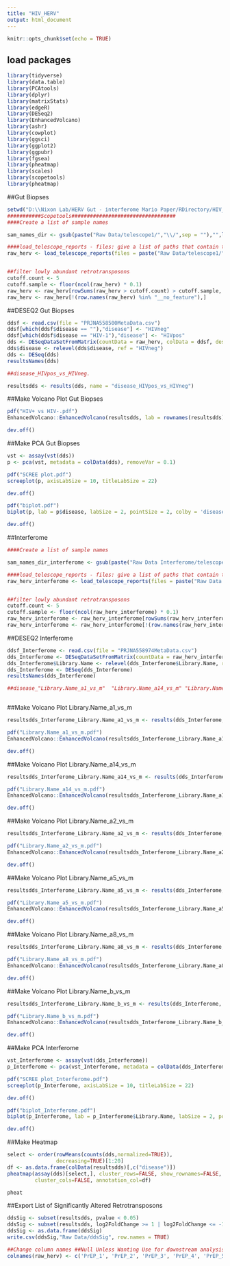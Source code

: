 ---
title: "HIV_HERV"
output: html_document
---

```{r setup, include=FALSE}
knitr::opts_chunk$set(echo = TRUE)
```



## load packages
```{r}
library(tidyverse)
library(data.table)
library(PCAtools)
library(dplyr)
library(matrixStats)
library(edgeR)
library(DESeq2)
library(EnhancedVolcano)
library(ashr)
library(cowplot)
library(ggsci)
library(ggplot2)
library(ggpubr)
library(fgsea)
library(pheatmap)
library(scales)
library(scopetools)
library(pheatmap)
```

##Gut Biopses
```{r}
setwd("D:\\Nixon Lab/HERV Gut - interferome Mario Paper/RDirectory/HIV_HERV/")
###########Scopetools##################################
####Create a list of sample names

sam_names_dir <- gsub(paste("Raw Data/telescope1/","\\/",sep = ""),"",list.dirs("Raw Data/telescope1/"))[-1]

####load_telescope_reports - files: give a list of paths that contain the telescope reports, colnames: column names 
raw_herv <- load_telescope_reports(files = paste("Raw Data/telescope1/",sam_names_dir,"/",sam_names_dir,".tsv", sep = ""), colnames = sam_names_dir)


##filter lowly abundant retrotransposons
cutoff.count <- 5
cutoff.sample <- floor(ncol(raw_herv) * 0.1)
raw_herv <- raw_herv[rowSums(raw_herv > cutoff.count) > cutoff.sample, ]
raw_herv <- raw_herv[!(row.names(raw_herv) %in% "__no_feature"),]
```

##DESEQ2 Gut Biopses
```{r}

ddsf <- read.csv(file = "PRJNA558500MetaData.csv")
ddsf[which(ddsf$disease == ""),"disease"] <- "HIVneg"
ddsf[which(ddsf$disease == "HIV-1"),"disease"] <- "HIVpos"
dds <- DESeqDataSetFromMatrix(countData = raw_herv, colData = ddsf, design = ~ disease)
dds$disease <- relevel(dds$disease, ref = "HIVneg")
dds <- DESeq(dds)
resultsNames(dds)

##disease_HIVpos_vs_HIVneg.

resultsdds <- results(dds, name = "disease_HIVpos_vs_HIVneg")
```

##Make Volcano Plot Gut Biopses

```{r}

pdf("HIV+ vs HIV-.pdf")
EnhancedVolcano::EnhancedVolcano(resultsdds, lab = rownames(resultsdds), x = 'log2FoldChange', y = 'pvalue', title = 'Gut Biopsy Retrotranscriptome', pCutoff = 0.05, FCcutoff = 1, labSize = 2.5,  labFace = 'bold', xlim = c(-5, 5), ylim = c(0, 20))

dev.off()


```

##Make PCA Gut Biopses

```{r}
vst <- assay(vst(dds))
p <- pca(vst, metadata = colData(dds), removeVar = 0.1)

pdf("SCREE plot.pdf")
screeplot(p, axisLabSize = 10, titleLabSize = 22)

dev.off()

pdf("biplot.pdf")
biplot(p, lab = p$disease, labSize = 2, pointSize = 2, colby = 'disease', showLoadingsNames = TRUE, legendPosition = 'right', encircle = TRUE, xlim = c(-50,50), ylim = c(-50,50), title = 'Gut Biopsy Retrotranscriptome')

dev.off()

```

##Interferome
```{r}

####Create a list of sample names

sam_names_dir_interferome <- gsub(paste("Raw Data Interferome/telescope1/","\\/",sep = ""),"",list.dirs("Raw Data Interferome/telescope1/"))[-1]

####load_telescope_reports - files: give a list of paths that contain the telescope reports, colnames: column names 
raw_herv_interferome <- load_telescope_reports(files = paste("Raw Data Interferome/telescope1/", sam_names_dir_interferome,"/",sam_names_dir_interferome,".tsv", sep = ""), colnames = sam_names_dir_interferome)


##filter lowly abundant retrotransposons
cutoff.count <- 5
cutoff.sample <- floor(ncol(raw_herv_interferome) * 0.1)
raw_herv_interferome <- raw_herv_interferome[rowSums(raw_herv_interferome > cutoff.count) > cutoff.sample, ]
raw_herv_interferome <- raw_herv_interferome[!(row.names(raw_herv_interferome) %in% "__no_feature"),]
```


##DESEQ2 Interferome
```{r}

ddsf_Interferome <- read.csv(file = "PRJNA558974MetaData.csv")
dds_Interferome <- DESeqDataSetFromMatrix(countData = raw_herv_interferome, colData = ddsf_Interferome, design = ~ Library.Name )
dds_Interferome$Library.Name <- relevel(dds_Interferome$Library.Name, ref = "m")
dds_Interferome <- DESeq(dds_Interferome)
resultsNames(dds_Interferome)

##disease_"Library.Name_a1_vs_m"  "Library.Name_a14_vs_m" "Library.Name_a2_vs_m"  "Library.Name_a5_vs_m" "Library.Name_a8_vs_m"  "Library.Name_b_vs_m" 



```


##Make Volcano Plot Library.Name_a1_vs_m

```{r}

resultsdds_Interferome_Library.Name_a1_vs_m <- results(dds_Interferome, name = "Library.Name_a1_vs_m")

pdf("Library.Name_a1_vs_m.pdf")
EnhancedVolcano::EnhancedVolcano(resultsdds_Interferome_Library.Name_a1_vs_m, lab = rownames(resultsdds_Interferome_Library.Name_a1_vs_m), x = 'log2FoldChange', y = 'pvalue', title = 'IFNa1_vs_m', pCutoff = 0.05, FCcutoff = 1, labSize = 2.5,  labFace = 'bold', xlim = c(-10, 10), ylim = c(0, 6.5))

dev.off()


```


##Make Volcano Plot Library.Name_a14_vs_m

```{r}

resultsdds_Interferome_Library.Name_a14_vs_m <- results(dds_Interferome, name = "Library.Name_a14_vs_m")

pdf("Library.Name_a14_vs_m.pdf")
EnhancedVolcano::EnhancedVolcano(resultsdds_Interferome_Library.Name_a14_vs_m, lab = rownames(resultsdds_Interferome_Library.Name_a14_vs_m), x = 'log2FoldChange', y = 'pvalue', title = 'IFNa14_vs_m', pCutoff = 0.05, FCcutoff = 1, labSize = 2.5,  labFace = 'bold', xlim = c(-10, 10), ylim = c(0, 6.5))

dev.off()


```

##Make Volcano Plot Library.Name_a2_vs_m

```{r}

resultsdds_Interferome_Library.Name_a2_vs_m <- results(dds_Interferome, name = "Library.Name_a2_vs_m")

pdf("Library.Name_a2_vs_m.pdf")
EnhancedVolcano::EnhancedVolcano(resultsdds_Interferome_Library.Name_a2_vs_m, lab = rownames(resultsdds_Interferome_Library.Name_a2_vs_m), x = 'log2FoldChange', y = 'pvalue', title = 'IFNa2_vs_m', pCutoff = 0.05, FCcutoff = 1, labSize = 2.5,  labFace = 'bold', xlim = c(-10, 10), ylim = c(0, 6.5))

dev.off()


```


##Make Volcano Plot Library.Name_a5_vs_m

```{r}

resultsdds_Interferome_Library.Name_a5_vs_m <- results(dds_Interferome, name = "Library.Name_a5_vs_m")

pdf("Library.Name_a5_vs_m.pdf")
EnhancedVolcano::EnhancedVolcano(resultsdds_Interferome_Library.Name_a5_vs_m, lab = rownames(resultsdds_Interferome_Library.Name_a5_vs_m), x = 'log2FoldChange', y = 'pvalue', title = 'IFNa5_vs_m', pCutoff = 0.05, FCcutoff = 1, labSize = 2.5,  labFace = 'bold', xlim = c(-10, 10), ylim = c(0, 6.5))

dev.off()


```


##Make Volcano Plot Library.Name_a8_vs_m

```{r}

resultsdds_Interferome_Library.Name_a8_vs_m <- results(dds_Interferome, name = "Library.Name_a8_vs_m")

pdf("Library.Name_a8_vs_m.pdf")
EnhancedVolcano::EnhancedVolcano(resultsdds_Interferome_Library.Name_a8_vs_m, lab = rownames(resultsdds_Interferome_Library.Name_a8_vs_m), x = 'log2FoldChange', y = 'pvalue', title = 'IFNa8_vs_m', pCutoff = 0.05, FCcutoff = 1, labSize = 2.5,  labFace = 'bold', xlim = c(-10, 10), ylim = c(0, 6.5))

dev.off()


```

##Make Volcano Plot Library.Name_b_vs_m

```{r}

resultsdds_Interferome_Library.Name_b_vs_m <- results(dds_Interferome, name = "Library.Name_b_vs_m")

pdf("Library.Name_b_vs_m.pdf")
EnhancedVolcano::EnhancedVolcano(resultsdds_Interferome_Library.Name_b_vs_m, lab = rownames(resultsdds_Interferome_Library.Name_b_vs_m), x = 'log2FoldChange', y = 'pvalue', title = 'IFNb_vs_m', pCutoff = 0.05, FCcutoff = 1, labSize = 2.5,  labFace = 'bold', xlim = c(-10, 10), ylim = c(0, 6.5))

dev.off()


```




##Make PCA Interferome

```{r}
vst_Interferome <- assay(vst(dds_Interferome))
p_Interferome <- pca(vst_Interferome, metadata = colData(dds_Interferome), removeVar = 0.1)

pdf("SCREE plot_Interferome.pdf")
screeplot(p_Interferome, axisLabSize = 10, titleLabSize = 22)

dev.off()

pdf("biplot_Interferome.pdf")
biplot(p_Interferome, lab = p_Interferome$Library.Name, labSize = 2, pointSize = 2, colby = 'Library.Name', showLoadingsNames = TRUE, legendPosition = 'right', encircle = TRUE, xlim = c(-50,50), ylim = c(-50,50), title = 'IFN Stimulation')

dev.off()

```

























##Make Heatmap
```{r}
select <- order(rowMeans(counts(dds,normalized=TRUE)),
                decreasing=TRUE)[1:20]
df <- as.data.frame(colData(resultsdds)[,c("disease")])
pheatmap(assay(dds)[select,], cluster_rows=FALSE, show_rownames=FALSE,
         cluster_cols=FALSE, annotation_col=df)

pheat
```


##Export List of Significantly Altered Retrotransposons
```{r}

ddsSig <- subset(resultsdds, pvalue < 0.05)
ddsSig <- subset(resultsdds, log2FoldChange >= 1 | log2FoldChange <= -1)
ddsSig <- as.data.frame(ddsSig)
write.csv(ddsSig,"Raw Data/ddsSig", row.names = TRUE)

```



```{r}
##Change column names ##Null Unless Wanting Use for downstream analysis
colnames(raw_herv) <- c('PrEP_1', 'PrEP_2', 'PrEP_3', 'PrEP_4', 'PrEP_5', 'PrEP_6', 'PrEP_7', 'PrEP_8', 'PrEP_9','PrEP_10', 'HIV-1_1', 'PrEP_11', 'HIV-1_2', 'HIV-1_3', 'HIV-1_4', 'HIV-1_5', 'HIV-1_6', 'HIV-1_7', 'HIV-1_8', 'HIV-1_9', 'HIV-1_10', 'HIV-1_11', 'HIV-1_12', 'HIV-1_13', 'HIV-1_14', 'HIV-1_15', 'HIV-1_16', 'HIV-1_17', 'HIV-1_18', 'HIV-1_19', 'PrEP_12', 'PrEP_13')

```



